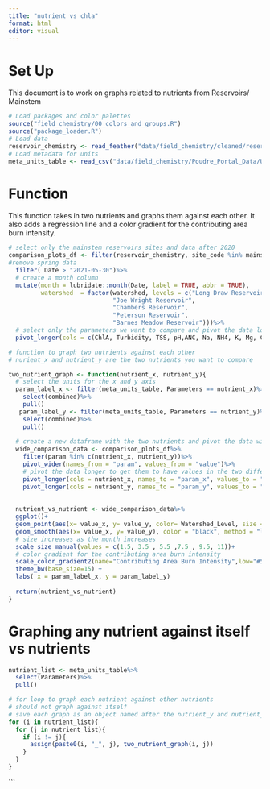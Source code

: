 ```yaml
---
title: "nutrient vs chla"
format: html
editor: visual
---
```


# Set Up

This document is to work on graphs related to nutrients from Reservoirs/ Mainstem

```r
# Load packages and color palettes
source("field_chemistry/00_colors_and_groups.R")
source("package_loader.R")
# Load data
reservoir_chemistry <- read_feather("data/field_chemistry/cleaned/reservoir_chem_2021_2022.feather")
# Load metadata for units
meta_units_table <- read_csv("data/field_chemistry/Poudre_Portal_Data/Units_Cam_Peak.csv")

```





# Function  
This function takes in two nutrients and graphs them against each other. It also adds a regression line and a color gradient for the contributing area burn intensity.



```r
# select only the mainstem reservoirs sites and data after 2020
comparison_plots_df <- filter(reservoir_chemistry, site_code %in% mainstem_Res_only & Year >2020)%>%
#remove spring data
  filter( Date > "2021-05-30")%>%
  # create a month column
  mutate(month = lubridate::month(Date, label = TRUE, abbr = TRUE),
         watershed  = factor(watershed, levels = c("Long Draw Reservoir", 
                             "Joe Wright Reservoir", 
                             "Chambers Reservoir", 
                             "Peterson Reservoir", 
                             "Barnes Meadow Reservoir")))%>%
  # select only the parameters we want to compare and pivot the data longer
  pivot_longer(cols = c(ChlA, Turbidity, TSS, pH,ANC, Na, NH4, K, Mg, Ca, F, Cl, PO4, SO4, SC,NO3, DOC, DTN),names_to = "param", values_to = "value")

# function to graph two nutrients against each other
# nurient_x and nutrient_y are the two nutrients you want to compare

two_nutrient_graph <- function(nutrient_x, nutrient_y){
  # select the units for the x and y axis
  param_label_x <- filter(meta_units_table, Parameters == nutrient_x)%>%
    select(combined)%>%
    pull()
   param_label_y <- filter(meta_units_table, Parameters == nutrient_y)%>%
    select(combined)%>%
    pull()
  
  # create a new dataframe with the two nutrients and pivot the data wider
  wide_comparison_data <- comparison_plots_df%>%
    filter(param %in% c(nutrient_x, nutrient_y))%>%
    pivot_wider(names_from = "param", values_from = "value")%>%
    # pivot the data longer to get them to have values in the two different columns
    pivot_longer(cols = nutrient_x, names_to = "param_x", values_to = "value_x")%>%
    pivot_longer(cols = nutrient_y, names_to = "param_y", values_to = "value_y")
  
  
  nutrient_vs_nutrient <- wide_comparison_data%>%
  ggplot()+
  geom_point(aes(x= value_x, y= value_y, color= Watershed_Level, size = month), alpha = .5)+
  geom_smooth(aes(x= value_x, y= value_y), color = "black", method = "lm", se= F)+
  # size increases as the month increases
  scale_size_manual(values = c(1.5, 3.5 , 5.5 ,7.5 , 9.5, 11))+
  # color gradient for the contributing area burn intensity
  scale_color_gradient2(name="Contributing Area Burn Intensity",low="#56B4E9", mid="#F0E442", high="#D55E00", guide="colourbar", midpoint=0.225, limits=c(0,0.45576),) +
  theme_bw(base_size=15) +
  labs( x = param_label_x, y = param_label_y)
  
  return(nutrient_vs_nutrient)
}


```



# Graphing any nutrient against itself vs nutrients

```r

nutrient_list <- meta_units_table%>%
  select(Parameters)%>%
  pull()

# for loop to graph each nutrient against other nutrients
# should not graph against itself
# save each graph as an object named after the nutrient_y and nutrient_x
for (i in nutrient_list){
  for (j in nutrient_list){
    if (i != j){
      assign(paste0(i, "_", j), two_nutrient_graph(i, j))
    }
  }
}

```


```


